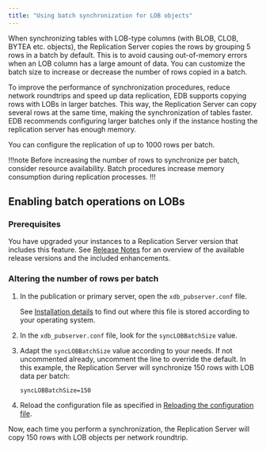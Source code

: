 ```yaml
---
title: "Using batch synchronization for LOB objects"
---
```


When synchronizing tables with LOB-type columns (with BLOB, CLOB, BYTEA etc. objects), the Replication Server copies the rows by grouping 5 rows in a batch by default. This is to avoid causing out-of-memory errors when an LOB column has a large amount of data. You can customize the batch size to increase or decrease the number of rows copied in a batch.

To improve the performance of synchronization procedures, reduce network roundtrips and speed up data replication, EDB supports copying rows with LOBs in larger batches. This way, the Replication Server can copy several rows at the same time, making the synchronization of tables faster. EDB recommends configuring larger batches only if the instance hosting the replication server has enough memory.

You can configure the replication of up to 1000 rows per batch. 

!!!note 
   Before increasing the number of rows to synchronize per batch, consider resource availability. Batch procedures increase memory consumption during replication processes. 
!!!

## Enabling batch operations on LOBs

### Prerequisites 

You have upgraded your instances to a Replication Server version that includes this feature. See [Release Notes](../../../eprs_rel_notes) for an overview of the available release versions and the included enhancements. 

### Altering the number of rows per batch

1.  In the publication or primary server, open the `xdb_pubserver.conf` file. 

    See [Installation details](../../../installing/installation_details/#additional-details) to find out where this file is stored according to your operating system. 

1.  In the `xdb_pubserver.conf` file, look for the `syncLOBBatchSize` value.

1.  Adapt the `syncLOBBatchSize` value according to your needs. If not uncommented already, uncomment the line to override the default. In this example, the Replication Server will synchronize 150 rows with LOB data per batch:

    ```
    syncLOBBatchSize=150
    ```

1.  Reload the configuration file as specified in [Reloading the configuration file](../../../08_xdb_cli/03_xdb_cli_commands/52_reload_conf_file). 

Now, each time you perform a synchronization, the Replication Server will copy 150 rows with LOB objects per network roundtrip.
